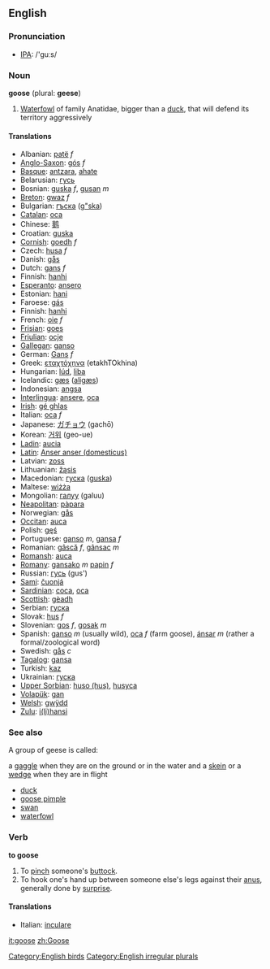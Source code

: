 ==English==
=== Pronunciation ===
*[[w:IPA|IPA]]: /'guːs/

=== Noun ===
'''goose''' (plural: '''geese''')

# [[Waterfowl]] of family Anatidae, bigger than a [[duck]], that will defend its territory aggressively

==== Translations ====
*Albanian: [[patë]] ''f''
*[[Anglo-Saxon]]: [[gós]] ''f''
*[[Basque]]: [[antzara]], [[ahate]]
*Belarusian: [[гусь]]
*Bosnian: [[guska]] ''f'', [[gusan]] ''m''
*[[Breton]]: [[gwaz]] ''f''
*Bulgarian: [[гъска]] ([[g"ska]])
*[[Catalan]]: [[oca]]
*Chinese: [[鹅]]
*Croatian: [[guska]]
*[[Cornish]]: [[goedh]] ''f''
*Czech: [[husa]] ''f''
*Danish: [[gås]]
*Dutch: [[gans]] ''f''
*Finnish: [[hanhi]]
*[[Esperanto]]: [[ansero]]
*Estonian: [[hani]]
*Faroese: [[gás]]
*Finnish: [[hanhi]]
*French: [[oie]] ''f''
*[[Frisian]]: [[goes]]
*[[Friulian]]: [[ocje]]
*[[Gallegan]]: [[ganso]]
*German: [[Gans]] ''f''
*Greek: [[εταχτόχηνα]] (etakhTOkhina)
*Hungarian: [[lúd]], [[liba]]
*Icelandic: [[gæs]] ([[aligæs]])
*Indonesian: [[angsa]]
*[[Interlingua]]: [[ansere]], [[oca]]
*[[Irish]]: [[gé ghlas]]
*Italian: [[oca]] ''f''
*Japanese: [[ガチョウ]] (gachō)
*Korean: [[거위]] (geo-ue)
*[[Ladin]]: [[aucia]]
*[[Latin]]: [[Anser anser (domesticus)]]
*Latvian: [[zoss]]
*Lithuanian: [[žąsis]]
*Macedonian: [[гуска]] ([[guska]])
*Maltese: [[wiżża]]
*Mongolian: [[галуу]] (galuu)
*[[Neapolitan]]: [[pàpara]]
*Norwegian: [[gås]]
*[[Occitan]]: [[auca]]
*Polish: [[gęś]]
*Portuguese: [[ganso]] ''m'', [[gansa]] ''f''
*Romanian: [[gâscă]] ''f'', [[gânsac]] ''m''
*[[Romansh]]: [[auca]]
*[[Romany]]: [[gansako]] ''m'' [[papin]] ''f''
*Russian: [[гусь]] (gus')
*[[Sami]]: [[čuonjá]]
*[[Sardinian]]: [[coca]], [[oca]]
*[[Scottish]]: [[gèadh]]
*Serbian: [[гуска]]
*Slovak: [[hus]] ''f''
*Slovenian: [[gos]] ''f'', [[gosak]] ''m''
*Spanish: [[ganso]] ''m'' (usually wild), [[oca]] ''f'' (farm goose), [[ánsar]] ''m'' (rather a formal/zoological word)
*Swedish: [[gås]] ''c''
*[[Tagalog]]: [[gansa]]
*Turkish: [[kaz]]
*Ukrainian: [[гуска]]
*[[Upper Sorbian]]: [[huso (hus)]], [[husyca]]
*[[Volapük]]: [[gan]]
*[[Welsh]]: [[gwÿdd]]
*[[Zulu]]: [[i(li)hansi]]

=== See also ===

A group of geese is called:

a [[gaggle]] when they are on the ground or in the water
and a [[skein]] or a [[wedge]] when they are in flight

*[[duck]]
*[[goose pimple]]
*[[swan]]
*[[waterfowl]]

===Verb===
'''to goose'''
# To [[pinch]] someone's [[buttock]].
# To hook one's hand up between someone else's legs against their [[anus]], generally done by [[surprise]].

====Translations====
*Italian: [[inculare]]

[[Category:English birds]]
[[Category:English irregular plurals]]

[[it:goose]]
[[zh:Goose]]